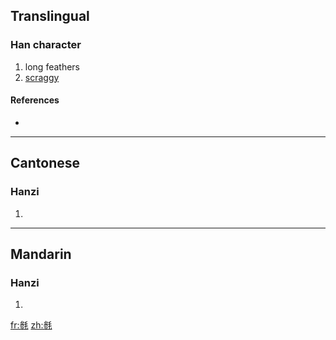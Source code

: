 {{also|毿}}
==Translingual==

===Han character===
{{Han char|rn=82|rad=毛|as=08|sn=12|four=|canj=戈竹竹手山 (IHHQU), X戈竹竹手 (XIHHQ)}}

# long feathers
# [[scraggy]]

====References====
* {{Han ref|kx=0594.261|hdz=32001.070|uh=6BF5|ud=27637}}

----

==Cantonese==

===Hanzi===
{{yue-hanzi|jyut=|y=saam1|tra=毿}}

# {{defn|Cantonese}}

----

==Mandarin==

===Hanzi===
{{cmn-hanzi|tra=毿|pin=[[sān]] ([[san1]])|wg=san<sup>1</sup>}}

# {{defn|Mandarin}}

[[fr:毵]]
[[zh:毵]]